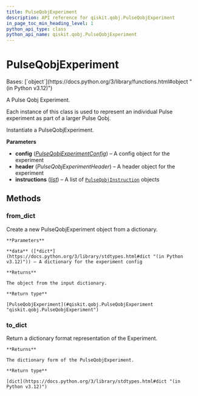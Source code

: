 ```yaml
---
title: PulseQobjExperiment
description: API reference for qiskit.qobj.PulseQobjExperiment
in_page_toc_min_heading_level: 1
python_api_type: class
python_api_name: qiskit.qobj.PulseQobjExperiment
---
```


# PulseQobjExperiment

<Class id="qiskit.qobj.PulseQobjExperiment" isDedicatedPage={true} github="https://github.com/Qiskit/qiskit/tree/stable/1.0/qiskit/qobj/pulse_qobj.py#L379-L470" signature="qiskit.qobj.PulseQobjExperiment(instructions, config=None, header=None)" modifiers="class">
  Bases: [`object`](https://docs.python.org/3/library/functions.html#object "(in Python v3.12)")

  A Pulse Qobj Experiment.

  Each instance of this class is used to represent an individual Pulse experiment as part of a larger Pulse Qobj.

  Instantiate a PulseQobjExperiment.

  **Parameters**

  *   **config** ([*PulseQobjExperimentConfig*](qiskit.qobj.PulseQobjExperimentConfig "qiskit.qobj.PulseQobjExperimentConfig")) – A config object for the experiment
  *   **header** (*PulseQobjExperimentHeader*) – A header object for the experiment
  *   **instructions** ([*list*](https://docs.python.org/3/library/stdtypes.html#list "(in Python v3.12)")) – A list of [`PulseQobjInstruction`](qiskit.qobj.PulseQobjInstruction "qiskit.qobj.PulseQobjInstruction") objects

  ## Methods

  ### from\_dict

  <Function id="qiskit.qobj.PulseQobjExperiment.from_dict" github="https://github.com/Qiskit/qiskit/tree/stable/1.0/qiskit/qobj/pulse_qobj.py#L443-L464" signature="from_dict(data)" modifiers="classmethod">
    Create a new PulseQobjExperiment object from a dictionary.

    **Parameters**

    **data** ([*dict*](https://docs.python.org/3/library/stdtypes.html#dict "(in Python v3.12)")) – A dictionary for the experiment config

    **Returns**

    The object from the input dictionary.

    **Return type**

    [PulseQobjExperiment](#qiskit.qobj.PulseQobjExperiment "qiskit.qobj.PulseQobjExperiment")
  </Function>

  ### to\_dict

  <Function id="qiskit.qobj.PulseQobjExperiment.to_dict" github="https://github.com/Qiskit/qiskit/tree/stable/1.0/qiskit/qobj/pulse_qobj.py#L400-L411" signature="to_dict()">
    Return a dictionary format representation of the Experiment.

    **Returns**

    The dictionary form of the PulseQobjExperiment.

    **Return type**

    [dict](https://docs.python.org/3/library/stdtypes.html#dict "(in Python v3.12)")
  </Function>
</Class>

